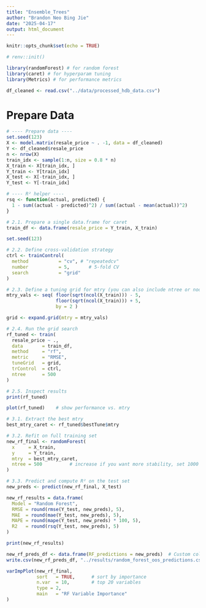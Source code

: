 ```yaml
---
title: "Ensemble_Trees"
author: "Brandon Neo Bing Jie"
date: "2025-04-17"
output: html_document
---
```


```r
knitr::opts_chunk$set(echo = TRUE)
```

```r
# renv::init()
```


```r
library(randomForest) # for random forest
library(caret) # for hyperparam tuning 
library(Metrics) # for performance metrics
```

```r
df_cleaned <- read.csv("../data/processed_hdb_data.csv")
```

# Prepare Data

```r

# ---- Prepare data ----
set.seed(123)
X <- model.matrix(resale_price ~ . -1, data = df_cleaned)
Y <- df_cleaned$resale_price
n <- nrow(X)
train_idx <- sample(1:n, size = 0.8 * n)
X_train <- X[train_idx, ]
Y_train <- Y[train_idx]
X_test <- X[-train_idx, ]
Y_test <- Y[-train_idx]

# ---- R² helper ----
rsq <- function(actual, predicted) {
  1 - sum((actual - predicted)^2) / sum((actual - mean(actual))^2)
}
```


```r
# 2.1. Prepare a single data.frame for caret
train_df <- data.frame(resale_price = Y_train, X_train)

set.seed(123)

# 2.2. Define cross‐validation strategy
ctrl <- trainControl(
  method           = "cv", # "repeatedcv"
  number           = 5,       # 5‐fold CV
  search           = "grid"
)

# 2.3. Define a tuning grid for mtry (you can also include ntree or nodesize by wrapping randomForest in a custom model)
mtry_vals <- seq( floor(sqrt(ncol(X_train))) - 5,
                  floor(sqrt(ncol(X_train))) + 5,
                  by = 2 )

grid <- expand.grid(mtry = mtry_vals)

# 2.4. Run the grid search
rf_tuned <- train(
  resale_price ~ .,
  data       = train_df,
  method     = "rf",
  metric     = "RMSE",    
  tuneGrid   = grid,
  trControl  = ctrl,
  ntree      = 500
)

# 2.5. Inspect results
print(rf_tuned)
```

```r
plot(rf_tuned)    # show performance vs. mtry
```


```r
# 3.1. Extract the best mtry
best_mtry_caret <- rf_tuned$bestTune$mtry
```



```r
# 3.2. Refit on full training set
new_rf_final <- randomForest(
  x     = X_train,
  y     = Y_train,
  mtry  = best_mtry_caret,
  ntree = 500          # increase if you want more stability, set 1000
)

# 3.3. Predict and compute R² on the test set
new_preds <- predict(new_rf_final, X_test)

new_rf_results = data.frame(
  Model = "Random Forest",
  RMSE = round(rmse(Y_test, new_preds), 5),
  MAE  = round(mae(Y_test, new_preds), 5),
  MAPE = round(mape(Y_test, new_preds) * 100, 5),
  R2   = round(rsq(Y_test, new_preds), 5)
)

print(new_rf_results)

```


```r
new_rf_preds_df <- data.frame(RF_predictions = new_preds)  # Custom column name
write.csv(new_rf_preds_df, "../results/random_forest_oos_predictions.csv", row.names = FALSE)

```


```r
varImpPlot(new_rf_final, 
           sort   = TRUE,      # sort by importance
           n.var  = 10,        # top 20 variables
           type = 2,
           main   = "RF Variable Importance"
)
```
